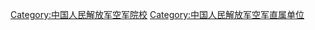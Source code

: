 {{Catmore}}

[[Category:中国人民解放军空军院校|Category:中国人民解放军空军院校]]
[[Category:中国人民解放军空军直属单位|Category:中国人民解放军空军直属单位]]